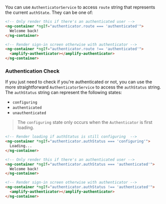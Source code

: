 
You can use `AuthenticatorService` to access `route` string that represents the current `authState`. They can be one of:

<RoutesList />

```html
<!-- Only render this if there's an authenticated user -->
<ng-container *ngIf="authenticator.route === 'authenticated'">
  Welcome back!
</ng-container>

<!-- Render sign-in screen otherwise with authenticator -->
<ng-container *ngIf="authenticator.route !== 'authenticated'">
  <amplify-authenticator></amplify-authenticator>
</ng-container>
```

### Authentication Check

If you just need to check if you're authenticated or not, you can use the more straightforward `AuthenticatorService` to access the `authStatus` string. The `authStatus` string can represent the following states:

- `configuring`
- `authenticated`
- `unauthenticated`

> The `configuring` state only occurs when the `Authenticator` is first loading.

```html
<!-- Render loading if authStatus is still configuring  -->
<ng-container *ngIf="authenticator.authStatus === 'configuring'">
  Loading...
</ng-container>

<!-- Only render this if there's an authenticated user -->
<ng-container *ngIf="authenticator.authStatus === 'authenticated'">
  Welcome back!
</ng-container>

<!-- Render sign-in screen otherwise with authenticator -->
<ng-container *ngIf="authenticator.authStatus !== 'authenticated'">
  <amplify-authenticator></amplify-authenticator>
</ng-container>
```
